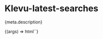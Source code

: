 
<Meta
  title="Components/Latest searches"
  component="klevu-latest-searches"
  argTypes={meta.argTypes}
  parameters={meta.parameters}
/>

# Klevu-latest-searches

<Description>{meta.description}</Description>

<Canvas>
  <Story name="Latest searches">{(args) => html`<klevu-latest-searches></klevu-latest-searches>`}</Story>
</Canvas>
